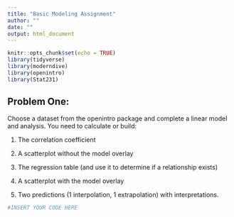 ```yaml
---
title: "Basic Modeling Assignment"
author: ""
date: ""
output: html_document
---
```


```r
knitr::opts_chunk$set(echo = TRUE)
library(tidyverse)
library(moderndive)
library(openintro)
library(Stat231)
```


## Problem One: 
Choose a dataset from the openintro package and complete a linear model and analysis. You need to calculate or build: 

1. The correlation coefficient

2. A scatterplot without the model overlay

3. The regression table (and use it to determine if a relationship exists)

4. A scatterplot with the model overlay

5. Two predictions (1 interpolation, 1 extrapolation) with interpretations. 

```r
#INSERT YOUR CODE HERE
```